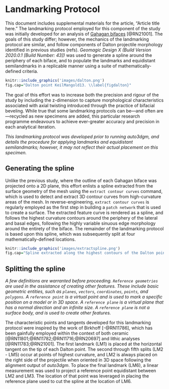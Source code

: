 # Landmarking Protocol

This document includes supplemental materials for the article, "Article title here." The landmarking protocol employed for this component of the study was initially developed for an analysis of [Gahagan bifaces](https://github.com/aksel-blaise/gahaganmorph2/blob/master/analysis/landmarking-protocol.md) [@RN21001]. The goals of this study differ; however, the mechanics of the landmarking protocol are similar, and follow components of Dalton projectile morphology identified in previous studies (refs). _Geomagic Design X (Build Version 2020.0.1 [Build Number: 43])_ was used to generate a spline around the periphery of each biface, and to populate the landmarks and equidistant semilandmarks in a replicable manner using a suite of mathematically-defined criteria.

```r
knitr::include_graphics('images/dalton.png')
fig.cap="Dalton point KeilMangold13. \\label{figdalton}"
```

The goal of this effort was to increase both the precision and rigour of the study by including the z-dimension to capture morphological characteristics associated with axial twisting introduced through the practice of bifacial beveling. While true that some landmarking protocols can be—and often are—recycled as new specimens are added, this particular research programme endeavours to achieve ever-greater accuracy and precision in each analytical iteration.

_This landmarking protocol was developed prior to running auto3dgm, and details the procedure for applying landmarks and equidistant semilandmarks; however, it may not reflect their actual placement on this specimen._

## Generating the spline

Unlike the previous study, where the outline of each Gahagan biface was projected onto a 2D plane, this effort enlists a spline extracted from the surface geometry of the mesh using the `extract contour curves` command, which is used to detect and extract 3D contour curves from high-curvature areas of the mesh. In reverse-engineering, `extract contour curves` is regularly employed as the first step in building a `patch network` that is used to create a surface. The extracted feature curve is rendered as a spline, and follows the highest curvature contours around the periphery of the lateral and basal edges, following the highly variable sinuous edge morphology around the entirety of the biface. The remainder of the landmarking protocol is based upon this spline, which was subsequently split at four mathematically-defined locations.

```r
knitr::include_graphics('images/extractspline.png')
fig.cap="Spline extracted along the highest contours of the Dalton point \\label{figspline}"
```

## Splitting the spline

_A few definitions are warranted before proceeding. `Reference geometries` are used in the assistance of creating other features. These include basic geometric entities, such as `planes`, `vectors`, `coordinates`, `points`, and `polygons`. A `reference point` is a virtual point and is used to mark a specific position on a model or in 3D space. A `reference plane` is a virtual plane that has a normal direction and an infinite size. A `reference plane` is not a surface body, and is used to create other features._ 

The characteristic points and tangents developed for this landmarking protocol were inspired by the work of Birkhoff [-@RN11786], which has been gainfully employed within the context of both ceramic [@RN11801;@RN11782;@RN11716;@RN20697] and lithic analyses [@RN11783;@RN21001]. The first landmark (LM1) is placed at the horizontal tangent on the tip of each Dalton point. The second through fifth splits (LM2 - LM5) occur at points of highest curvature, and LM2 is always placed on the right side of the projectile when oriented in 3D space following the alignment output of _auto3dgm_. To place the final landmark (LM6), a linear measurement was used to project a reference point equidistant between LM2 and LM3. The location of that point was leveraged in placing the reference plane used to cut the spline at the location of LM6.

